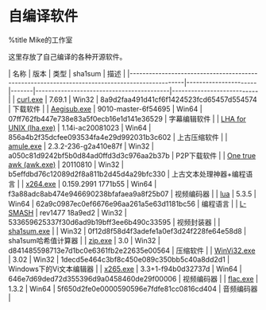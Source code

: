 = 自编译软件 =
%title Mike的工作室

这里存放了自己编译的各种开源软件。

| 名称                                                                                          | 版本                 | 类型  | sha1sum                                  | 描述                      |
|-----------------------------------------------------------------------------------------------|----------------------|-------|------------------------------------------|---------------------------|
| [[https://drive.google.com/open?id=1q_mSCsGCJt9zoSvWcO9Da1xqprFXtkrE|curl.exe]]               | 7.69.1               | Win32 | 8a9d2faa491d41cf6f1424523fcd65457d554574 | 下载软件                  |
| [[https://drive.google.com/open?id=1XlWzAS52yvcP2J1UwsQnCUyq0veivttJ|Aegisub.exe]]            | 9010-master-6f54695  | Win64 | 07ff762fb447e738e83a5f0ecb16e1d141e36529 | 字幕编辑软件              |
| [[https://drive.google.com/open?id=1Ka2gUt1o5oWvv0l774WBdomT7nU-2PXZ|LHA for UNIX (lha.exe)]] | 1.14i-ac20081023     | Win64 | 856a4b2f35dcfee093534fa4e29d992031b3c602 | 上古压缩软件              |
| [[https://drive.google.com/open?id=1Vl1RhsMXIfDXurdcYRJWoxS4A2naK3YQ|amule.exe]]              | 2.3.2-236-g2a410e87f | Win32 | a050c81d9242bf5b0d84ad0ffd3d3c976aa2b37b | P2P下载软件               |
| [[https://drive.google.com/open?id=1Y3njMJKwntcCfOOWYemQW-nFPwSDV1uj|One true awk (awk.exe)]] | 20110810             | Win32 | b5effdbd76c12089d2f8a811b2d45d4a29bfc330 | 上古文本处理神器+编程语言 |
| [[https://drive.google.com/open?id=1Wkt0lzsCcLNcjPuDbYiJuLa_k-XsTlnQ|x264.exe]]               | 0.159.2991 1771b55   | Win64 | f3a88adc8ab474e946690238bfafaea9a8f25b07 | 视频编码器                |
| [[https://drive.google.com/open?id=15tRw6xBMWVF-uFwI_aV6SCetxCakvgyY|lua]]                    | 5.3.5                | Win64 | 62a9c0987ec0ef6676e96aa261a5e63d1181bc56 | 编程语言                  |
| [[https://drive.google.com/open?id=14FMNNK-uw3Iwd3_cSRbEGsDtlT64s-Dx|L-SMASH]]                | rev1477 18a9ed2      | Win32 | 533659625337f30d6ad9b19bff3ee6b490c33595 | 视频封装器                |
| [[https://drive.google.com/open?id=12_knc3jG-9OZepfOQgDV07J0oCTAwfxS|sha1sum.exe]]            |                      | Win32 | 0f12d8f58d4f3adefe1a0ef3d24f228fe64e58d8 | sha1sum哈希值计算器       |
| [[https://drive.google.com/open?id=1mVylh0wz999e7pzSJD0YJpmhTHrRcupd|zip.exe]]                | 3.0                  | Win32 | d841485598713e7d1bc0e6361fb2e22635e00564 | 压缩软件                  |
| [[https://drive.google.com/open?id=1cCJFjV3FuCnIx-O8bDH4dNeyuHeMl_br|WinVi32.exe]]            | 3.02                 | Win32 | 1decd5e464c3bf8c450e089c350bb5c40a8dd2d1 | Windows下的Vi文本编辑器   |
| [[https://drive.google.com/open?id=1jyVZMzxwgZqBY8_74pGkqFPa7chCJfH7|x265.exe]]               | 3.3+1-f94b0d32737d   | Win64 | 646e7d69ded72d355396d9a0458460de29f00006 | 视频编码器                |
| [[https://drive.google.com/open?id=1Q5vYZjzZNtKhCEpl5JmRZK8ICyTy4PKt|flac.exe]]               | 1.3.2                | Win64 | 5f650d2fe0e0000590596e7fdfe81cc0816cd404 | 音频编码器                |
